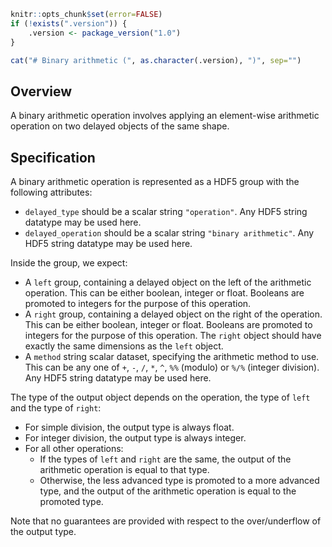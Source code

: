 ```r
knitr::opts_chunk$set(error=FALSE)
if (!exists(".version")) {
    .version <- package_version("1.0")
}
```

```r
cat("# Binary arithmetic (", as.character(.version), ")", sep="")
```

## Overview

A binary arithmetic operation involves applying an element-wise arithmetic operation on two delayed objects of the same shape.

## Specification

A binary arithmetic operation is represented as a HDF5 group with the following attributes:

- `delayed_type` should be a scalar string `"operation"`.
  Any HDF5 string datatype may be used here.
- `delayed_operation` should be a scalar string `"binary arithmetic"`.
  Any HDF5 string datatype may be used here.

Inside the group, we expect:

- A `left` group, containing a delayed object on the left of the arithmetic operation.
  This can be either boolean, integer or float.
  Booleans are promoted to integers for the purpose of this operation.
- A `right` group, containing a delayed object on the right of the operation.
  This can be either boolean, integer or float.
  Booleans are promoted to integers for the purpose of this operation.
  The `right` object should have exactly the same dimensions as the `left` object.
- A `method` string scalar dataset, specifying the arithmetic method to use.
  This can be any one of `+`, `-`, `/`, `*`, `^`, `%%` (modulo) or `%/%` (integer division).
  Any HDF5 string datatype may be used here.

The type of the output object depends on the operation, the type of `left` and the type of `right`:

- For simple division, the output type is always float.
- For integer division, the output type is always integer.
- For all other operations:
  - If the types of `left` and `right` are the same, the output of the arithmetic operation is equal to that type.
  - Otherwise, the less advanced type is promoted to a more advanced type, and the output of the arithmetic operation is equal to the promoted type.

Note that no guarantees are provided with respect to the over/underflow of the output type.

